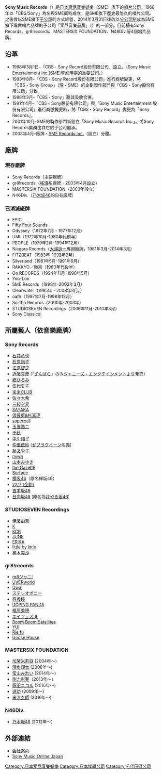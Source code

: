 {{更新|time=2019-01-20T11:22:44+00:00}}

'''Sony Music Records'''（{{lang-ja|ソニー・ミュージックレコーズ}}）是[[日本索尼音樂娛樂|日本索尼音樂娛樂]]（SME）旗下的[[唱片公司|唱片公司]]，1968年以「CBS/Sony」為名與SME同時成立，是SME旗下歷史最悠久的唱片公司。之後曾以SME旗下[[子公司|子公司]]的方式經營，2014年3月31日後改以[[分公司制|分公司制]]成為SME旗下專責唱片品牌的子公司「索尼音樂品牌」（{{lang|ja|ソニー・ミュージックレーベルズ}}）的一部分。目前擁有Sony Records、gr8!records、MASTERSIX FOUNDATION、N46Div.等4個唱片品牌。

== 沿革 ==
*1968年3月1日-「CBS・Sony Record股份有限公司」設立。（Sony Music Entertainment Inc.(SME)草創時期的重要公司。）
*1983年8月-「CBS・Sony Record股份有限公司」進行商號變更，將「CBS・Sony Group」（現・SME）的企劃製作部門與「CBS・Sony股份有限公司」分離。
*1988年3月-「CBS・Sony」將其吸收合併。
*1991年4月-「CBS・Sony股份有限公司」與「Sony Music Entertainment 股份有限公司」進行商號變更時，將「CBS・Sony Record」變更為「Sony Records」。
*2001年10月-SME的製作部門新設立「Sony Music Records Inc.」。將Sony Records業務由其它的子公司繼承。
*2003年4月-廠牌・[[SME_Records_Inc.|SME Records Inc.]]（設立）分離。

== 廠牌 ==
=== 現存廠牌 ===
*Sony Records（主要廠牌）
*gr8!records（[[搖滾|搖滾]]系廠牌・2003年4月設立）
*MASTERSIX FOUNDATION（2003年設立）
*N46Div.（[[乃木坂46|乃木坂46]]的自有廠牌）

=== 已消滅廠牌 ===
*EPIC
*Fifty Four Sounds
*Odyssey（1972年7月 - 1977年12月）
*UMI（1972年10月-1980年代前半）
*PEOPLE（1979年2月-1994年12月）
*Niagara Records（[[大滝詠一|大滝詠一]]專用廠牌，1981年3月-2014年3月）
*FITZBEAT（1983年-1992年3月）
*Silverland（1981年5月-1991年9月）
*RAKKYO／樂京（1980年代後半）
*Oo RECORDS（1994年11月-1998年5月）
*Yoo-Loo
*SME Records（1998年-2003年3月）
*Clearwater（1995年 - 2003年3月。）
*oafh（1997年7月-1999年12月）
*So-ffio Records（2000年-2003年）
*STUDIOSEVEN Recordings（2006年11月-2010年3月）
*Sony Classical

== 所屬藝人（依音樂廠牌）==
=== Sony Records ===
*[[石井竜也|石井竜也]]
*[[石原詢子|石原詢子]]
*[[江原啓之|江原啓之]]
*[[近藤真彦|近藤真彦]] (『[[ざんばら|ざんばら]]』のみ[[ジャニーズ・エンタテインメント|ジャニーズ・エンタテインメント]]より発売）
*[[郷ひろみ|郷ひろみ]]
*[[伍代夏子|伍代夏子]]
*[[米米CLUB|米米CLUB]]
*[[佐々木希|佐々木希]]
*[[三枝夕夏|三枝夕夏]]
*[[神田沙也加|SAYAKA]]
*[[須藤薫&杉真理|須藤薫&杉真理]]
*[[supercell|supercell]]
*[[玉置浩二|玉置浩二]]
*[[千秋_(タレント)|千秋]]
*[[中川翔子|中川翔子]]
*[[仲里依紗|仲里依紗]] ([[ゼブラクイーン|ゼブラクイーン]]名義)
*[[藤あや子|藤あや子]]
*[[miwa|miwa]]
*[[山本みゆき|山本みゆき]]
*[[the_GazettE|the GazettE]]
*[[Surface|Surface]]
*[[櫻坂46|櫻坂46]]（原名榉坂46）
*[[22/7_(企劃)|22/7 (企劃)]]
*[[吉本坂46|吉本坂46]]
*[[日向坂46|日向坂46]] (原名為[[欅坂46|けやき坂46]])

=== STUDIOSEVEN Recordings ===
*[[伊藤由奈|伊藤由奈]]
*[[K_(歌手)|K]]
*[[KCB_(KICK_CHOP_BUSTERS)|KCB]]
*[[JUNE_(歌手)|JUNE]]
*[[ERIKA|ERIKA]]
*[[little_by_little|little by little]]
*[[黑木美沙|黑木美沙]]

=== gr8!records ===
*[[gr8ジャニ!|gr8ジャニ!]]
*[[UVERworld|UVERworld]]
*[[Qwai|Qwai]]
*[[ステレオポニー|ステレオポニー]]
*[[高橋瞳|高橋瞳]]
*[[DOPING_PANDA|DOPING PANDA]]
*[[福原美穗|福原美穗]]
*[[ホイフェスタ|ホイフェスタ]]
*[[ブンブンサテライツ|Boom Boom Satellites]]
*[[YUI_(歌手)|YUI]]
*[[Rie_fu|Rie fu]]
*[[Goose_house|Goose House]]

=== MASTERSIX FOUNDATION ===
*[[加藤米莉亞|加藤米莉亞]] (2004年〜)
*[[清水翔太|清水翔太]] (2008年〜)
*[[當山みれい|當山みれい]] (2014年〜)
*[[剛力彩芽|剛力彩芽]]（2013年〜）
*[[藤田ニコル|藤田ニコル]] (2016年〜)
*[[遊助|遊助]] (2009年〜)
*[[米津玄師|米津玄師]] (2016年〜)

=== N46Div. ===
*[[乃木坂46|乃木坂46]] (2012年〜)

== 外部連結 ==
*[https://web.archive.org/web/20101018014708/http://www.sme.co.jp/sme/corporate/smr.html 会社案内] 
*[http://www.sonymusic.co.jp/ Sony Music Online Japan]{{Wayback|url=http://www.sonymusic.co.jp/ |date=20110605133512 }}


[[Category:日本索尼音樂娛樂|Category:日本索尼音樂娛樂]]
[[Category:日本媒體公司|Category:日本媒體公司]]
[[Category:千代田區公司|Category:千代田區公司]]


{{Sony Music}}